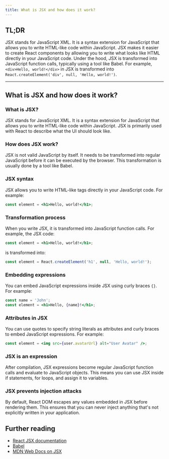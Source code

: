 ```yaml
---
title: What is JSX and how does it work?
---
```


## TL;DR

JSX stands for JavaScript XML. It is a syntax extension for JavaScript that allows you to write HTML-like code within JavaScript. JSX makes it easier to create React components by allowing you to write what looks like HTML directly in your JavaScript code. Under the hood, JSX is transformed into JavaScript function calls, typically using a tool like Babel. For example, `<div>Hello, world!</div>` in JSX is transformed into `React.createElement('div', null, 'Hello, world!')`.

---

## What is JSX and how does it work?

### What is JSX?

JSX stands for JavaScript XML. It is a syntax extension for JavaScript that allows you to write HTML-like code within JavaScript. JSX is primarily used with React to describe what the UI should look like.

### How does JSX work?

JSX is not valid JavaScript by itself. It needs to be transformed into regular JavaScript before it can be executed by the browser. This transformation is usually done by a tool like Babel.

### JSX syntax

JSX allows you to write HTML-like tags directly in your JavaScript code. For example:

```jsx
const element = <h1>Hello, world!</h1>;
```

### Transformation process

When you write JSX, it is transformed into JavaScript function calls. For example, the JSX code:

```jsx
const element = <h1>Hello, world!</h1>;
```

is transformed into:

```javascript
const element = React.createElement('h1', null, 'Hello, world!');
```

### Embedding expressions

You can embed JavaScript expressions inside JSX using curly braces `{}`. For example:

```jsx
const name = 'John';
const element = <h1>Hello, {name}!</h1>;
```

### Attributes in JSX

You can use quotes to specify string literals as attributes and curly braces to embed JavaScript expressions. For example:

```jsx
const element = <img src={user.avatarUrl} alt="User Avatar" />;
```

### JSX is an expression

After compilation, JSX expressions become regular JavaScript function calls and evaluate to JavaScript objects. This means you can use JSX inside if statements, for loops, and assign it to variables.

### JSX prevents injection attacks

By default, React DOM escapes any values embedded in JSX before rendering them. This ensures that you can never inject anything that's not explicitly written in your application.

## Further reading

- [React JSX documentation](https://reactjs.org/docs/introducing-jsx.html)
- [Babel](https://babeljs.io/)
- [MDN Web Docs on JSX](https://developer.mozilla.org/en-US/docs/Web/JavaScript/Reference/JSX)
